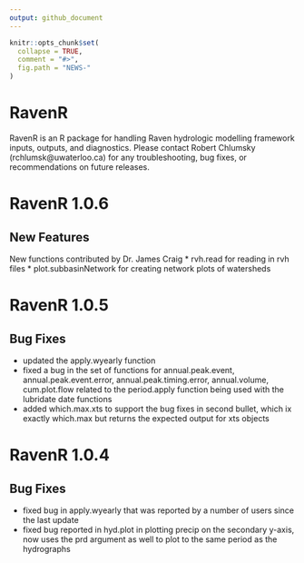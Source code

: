 ```yaml
---
output: github_document
---
```


<!-- NEWS.md is generated from NEWS.Rmd. Please edit that file -->

```r
knitr::opts_chunk$set(
  collapse = TRUE,
  comment = "#>",
  fig.path = "NEWS-"
)
```

# RavenR

RavenR is an R package for handling Raven hydrologic modelling framework inputs, outputs, and diagnostics. Please contact Robert Chlumsky (rchlumsk@uwaterloo.ca) for any troubleshooting, bug fixes, or recommendations on future releases.

# RavenR 1.0.6

## New Features

New functions contributed by Dr. James Craig
* rvh.read for reading in rvh files
* plot.subbasinNetwork for creating network plots of watersheds

# RavenR 1.0.5

## Bug Fixes

* updated the apply.wyearly function
* fixed a bug in the set of functions for annual.peak.event, annual.peak.event.error, annual.peak.timing.error, annual.volume, cum.plot.flow related to the period.apply function being used with the lubridate date functions
* added which.max.xts to support the bug fixes in second bullet, which ix exactly which.max but returns the expected output for xts objects

# RavenR 1.0.4

## Bug Fixes

* fixed bug in apply.wyearly that was reported by a number of users since the last update
* fixed bug reported in hyd.plot in plotting precip on the secondary y-axis, now uses the prd argument as well to plot to the same period as the hydrographs
